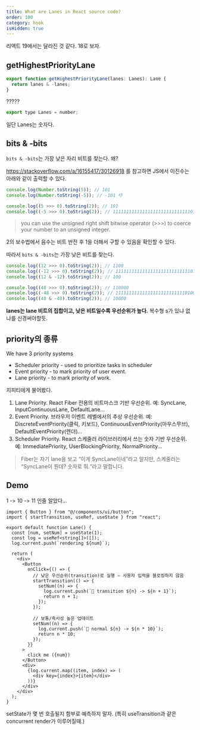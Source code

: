 ```yaml
---
title: What are Lanes in React source code?
order: 100
category: hook
isHidden: true
---
```



리액트 19에서는 달라진 것 같다. 18로 보자.

## getHighestPriorityLane

```js
export function getHighestPriorityLane(lanes: Lanes): Lane {
  return lanes & -lanes;
}
```

?????

```js
export type Lanes = number;
```

일단 Lanes는 숫자다.

## bits & -bits

`bits & -bits`는 가장 낮은 자리 비트를 찾는다. 왜?

https://stackoverflow.com/a/16155417/30126918 를 참고하면 JS에서 이진수는 아래와 같이 출력할 수 있다.

```js
console.log(Number.toString(5)); // 101
console.log(Number.toString(-5)); // -101 👎

console.log((5 >>> 0).toString(2)); // 101
console.log((-5 >>> 0).toString(2)); // 11111111111111111111111111111011 👍
```

> you can use the unsigned right shift bitwise operator (>>>) to coerce your number to an unsigned integer.

2의 보수법에서 음수는 비트 반전 후 1을 더해서 구할 수 있음을 확인할 수 있다.

따라서 `bits & -bits`는 가장 낮은 비트를 찾는다.

```js
console.log((12 >>> 0).toString(2)); // 1100
console.log((-12 >>> 0).toString(2)); // 11111111111111111111111111110100
console.log((12 & -12).toString(2)); // 100

console.log((48 >>> 0).toString(2)); // 110000
console.log((-48 >>> 0).toString(2)); // 11111111111111111111111111010000
console.log((48 & -48).toString(2)); // 10000
```

**lanes는 lane 비트의 집합이고, 낮은 비트일수록 우선순위가 높다.** 복수형 s가 있냐 없냐를 신경써야할듯.

## priority의 종류

We have 3 priority systems

- Scheduler priority - used to prioritize tasks in scheduler
- Event priority - to mark priority of user event.
- Lane priority - to mark priority of work. 

지피티에게 물어봤다.

1.	Lane Priority. React Fiber 전용의 비트마스크 기반 우선순위. 예: SyncLane, InputContinuousLane, DefaultLane…
2.	Event Priority. 브라우저 이벤트 레벨에서의 추상 우선순위. 예: DiscreteEventPriority(클릭, 키보드), ContinuousEventPriority(마우스무브), DefaultEventPriority(렌더)…
3.	Scheduler Priority. React 스케줄러 라이브러리에서 쓰는 숫자 기반 우선순위. 예: ImmediatePriority, UserBlockingPriority, NormalPriority…

> Fiber는 자기 lane을 보고 “이게 SyncLane이네”라고 알지만, 스케줄러는 “SyncLane이 뭔데? 숫자로 줘.“라고 말합니다.



## Demo 

1 -> 10 -> 11 인줄 알았다...

<Lane client:idle/>

```tsx
import { Button } from "@/components/ui/button";
import { startTransition, useRef, useState } from "react";

export default function Lane() {
  const [num, setNum] = useState(1);
  const log = useRef<string[]>([]);
  log.current.push(`rendering ${num}`);

  return (
    <div>
      <Button
        onClick={() => {
          // 낮은 우선순위(transition)로 실행 — 사용자 입력을 블로킹하지 않음
          startTransition(() => {
            setNum((n) => {
              log.current.push(`🐢 transition ${n} -> ${n + 1}`);
              return n + 1;
            });
          });

          // 보통/즉시성 높은 업데이트
          setNum((n) => {
            log.current.push(`🐇 normal ${n} -> ${n * 10}`);
            return n * 10;
          });
        }}
      >
        click me ({num})
      </Button>
      <div>
        {log.current.map((item, index) => (
          <div key={index}>{item}</div>
        ))}
      </div>
    </div>
  );
}

```

setState가 몇 번 호출될지 함부로 예측하지 말자. (특히 useTransition과 같은 concurrent render가 이루어질때.)